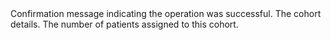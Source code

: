 <ResponseField name="message" type="string" required>
  Confirmation message indicating the operation was successful.
</ResponseField>

<ResponseField name="cohort" type="object" required>
  The cohort details.
  <Expandable title="Cohort properties">
    <Snippet file="cohort-response.mdx" />
  </Expandable>
</ResponseField>

<ResponseField name="size" type="number" required>
  The number of patients assigned to this cohort.
</ResponseField>
